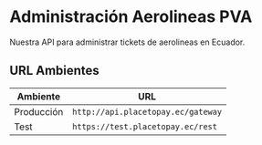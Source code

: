 # Administración Aerolineas PVA

Nuestra API para administrar tickets de aerolineas en Ecuador.

## URL Ambientes

| Ambiente | URL |
| --- | --- |
| Producción | `http://api.placetopay.ec/gateway` |
| Test | `https://test.placetopay.ec/rest` |